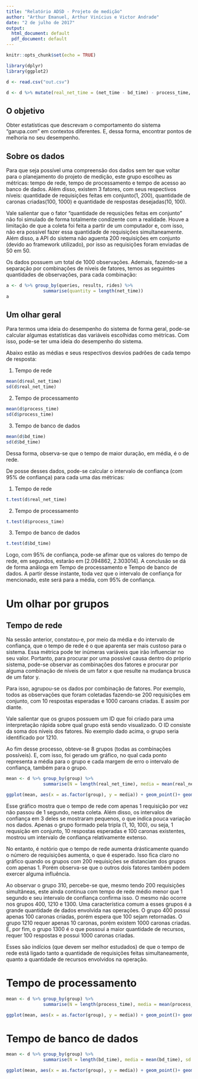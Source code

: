 ```yaml
---
title: "Relatório ADSD - Projeto de medição"
author: "Arthur Emanuel, Arthur Vinícius e Victor Andrade"
date: "2 de julho de 2017"
output:
  html_document: default
  pdf_document: default
---
```


```r
knitr::opts_chunk$set(echo = TRUE)

library(dplyr)
library(ggplot2)

d <- read.csv("out.csv")

d <- d %>% mutate(real_net_time = (net_time - bd_time) - process_time, group = queries + results + rides)

```

## O objetivo

Obter estatísticas que descrevam o comportamento do sistema "garupa.com" em contextos diferentes. E, dessa forma, encontrar pontos de melhoria no seu desempenho.

## Sobre os dados

Para que seja possível uma compreensão dos dados sem ter que voltar para o planejamento do projeto de medição, este grupo escolheu as métricas: tempo de rede, tempo de processamento e tempo de acesso ao banco de dados. Além disso, existem 3 fatores, com seus respectivos níveis: quantidade de requisições feitas em conjunto(1, 200), quantidade de caronas criadas(100, 1000) e quantidade de respostas desejadas(10, 100).

Vale salientar que o fator "quantidade de requsições feitas em conjunto" não foi simulado de forma totalmente condizente com a realidade. Houve a limitação de que a coleta foi feita a partir de um computador e, com isso, não era possível fazer essa quantidade de requisições simultaneamente. Além disso, a API do sistema não aguenta 200 requisições em conjunto (devido ao framework utilizado), por isso as requisições foram enviadas de 50 em 50.

Os dados possuem um total de 1000 observações. Ademais, fazendo-se a separação por combinações de níveis de fatores, temos as seguintes quantidades de observações, para cada combinação:

```r
a <- d %>% group_by(queries, results, rides) %>% 
              summarise(quantity = length(net_time))
a
```

## Um olhar geral

Para termos uma ideia do desempenho do sistema de forma geral, pode-se calcular algumas estatísticas das variáveis escolhidas como métricas. Com isso, pode-se ter uma ideia do desempenho do sistema.

Abaixo estão as médias e seus respectivos desvios padrões de cada tempo de resposta:

1) Tempo de rede
```r
mean(d$real_net_time)
sd(d$real_net_time)
```
2) Tempo de processamento
```r
mean(d$process_time)
sd(d$process_time)
```
3) Tempo de banco de dados
```r
mean(d$bd_time)
sd(d$bd_time)
```

Dessa forma, observa-se que o tempo de maior duração, em média, é o de rede.

De posse desses dados, pode-se calcular o intervalo de confiança (com 95% de confiança) para cada uma das métricas:

1) Tempo de rede
```r
t.test(d$real_net_time)
```
2) Tempo de processamento
```r
t.test(d$process_time)
```
3) Tempo de banco de dados
```r
t.test(d$bd_time)
```

Logo, com 95% de confiança, pode-se afimar que os valores do tempo de rede, em segundos, estarão em [2.094862, 2.303014]. A conclusão se dá de forma análoga em Tempo de processamento e Tempo de banco de dados. A partir desse instante, toda vez que o intervalo de confiança for mencionado, este será para a média, com 95% de confiança.

# Um olhar por grupos

## Tempo de rede

Na sessão anterior, constatou-e, por meio da média e do intervalo de confiança, que o tempo de rede é o que aparenta ser mais custoso para o sistema. Essa métrica pode ter inúmeras variáveis que irão influenciar no seu valor. Portanto, para procurar por uma possível causa dentro do próprio sistema, pode-se observar as combinações dos fatores e procurar por alguma combinação de níveis de um fator x que resulte na mudança brusca de um fator y.

Para isso, agrupou-se os dados por combinação de fatores. Por exemplo, todos as observações que foram coletadas fazendo-se 200 requisições em conjunto, com 10 respostas esperadas e 1000 caroans criadas. E assim por diante. 

Vale salientar que os grupos possuem um ID que foi criado para uma interpretação rápida sobre qual grupo está sendo visualizado. O ID consiste da soma dos níveis dos fatores. No exemplo dado acima, o grupo seria identificado por 1210.

Ao fim desse processo, obteve-se 8 grupos (todas as combinações possíveis). E, com isso, foi gerado um gráfico, no qual cada ponto representa a média para o grupo e cada margem de erro o intervalo de confiança, também para o grupo.

```r

mean <- d %>% group_by(group) %>% 
              summarise(N = length(real_net_time), media = mean(real_net_time), sd = sd(real_net_time), se = sd/sqrt(N))

ggplot(mean, aes(x = as.factor(group), y = media)) + geom_point()+ geom_errorbar(aes(ymax = media +qnorm(0.975)*se, ymin = media - qnorm(0.975)*se))

```


Esse gráfico mostra que o tempo de rede com apenas 1 requisição por vez não passou de 1 segundo, nesta coleta. Além disso, os intervalos de confiança em 3 deles se mostraram pequenos, o que indica pouca variação nos dados. Apenas o grupo formado pela tripla (1, 10, 100), ou seja, 1 requsição em conjunto, 10 respostas esperadas e 100 caronas existentes, mostrou um intervalo de confiança relativamente extenso.

No entanto, é notório que o tempo de rede aumenta drásticamente quando o número de requisições aumenta, o que é esperado. Isso fica claro no gráfico quando os grupos com 200 requisições se distanciam dos grupos com apenas 1. Porém observa-se que o outros dois fatores também podem exercer alguma influência.

Ao observar o grupo 310, percebe-se que, mesmo tendo 200 requisições simultâneas, este ainda continua com tempo de rede médio menor que 1 segundo e seu intervalo de confiança confirma isso. O mesmo não ocorre nos grupos 400, 1210 e 1300. Uma característica comum a esses grupos é a grande quantidade de dados envolvida nas operações. O grupo 400 possui apenas 100 caronas criadas, porém espera que 100 sejam retornadas. O grupo 1210 requer apenas 10 caronas, porém existem 1000 caronas criadas. E, por fim, o grupo 1300 é o que possoui a maior quantidade de recursos, requer 100 respostas e possui 1000 caronas criadas.

Esses são indícios (que devem ser melhor estudados) de que o tempo de rede está ligado tanto a quantidade de requisições feitas simultaneamente, quanto a quantidade de recursos envolvidos na operação.

# Tempo de processamento



```r

mean <- d %>% group_by(group) %>% 
              summarise(N = length(process_time), media = mean(process_time), sd = sd(process_time), se = sd/sqrt(N))

ggplot(mean, aes(x = as.factor(group), y = media)) + geom_point()+ geom_errorbar(aes(ymax = media +qnorm(0.975)*se, ymin = media - qnorm(0.975)*se))

```


# Tempo de banco de dados


```r

mean <- d %>% group_by(group) %>% 
              summarise(N = length(bd_time), media = mean(bd_time), sd = sd(bd_time), se = sd/sqrt(N))

ggplot(mean, aes(x = as.factor(group), y = media)) + geom_point()+ geom_errorbar(aes(ymax = media +qnorm(0.975)*se, ymin = media - qnorm(0.975)*se))

```

